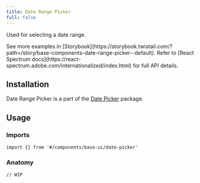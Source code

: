 ```yaml
---
title: Date Range Picker
full: false
---
```


Used for selecting a date range.

<Callout type='info'>
  See more examples in [Storybook](https://storybook.twistail.com/?path=/story/base-components-date-range-picker--default).
  Refer to [React Spectrum docs](https://react-spectrum.adobe.com/internationalized/index.html) for full API details.
</Callout>

## Installation

Date Range Picker is a part of the [Date Picker](/docs/components/base/date-picker) package.

## Usage

### Imports

```tsx
import {} from '#/components/base-ui/date-picker'
```

### Anatomy

```tsx
// WIP
```
